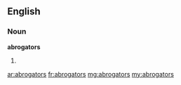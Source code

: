 ==English==
===Noun===
'''abrogators'''
#{{plural of|abrogator}}

[[ar:abrogators]]
[[fr:abrogators]]
[[mg:abrogators]]
[[my:abrogators]]